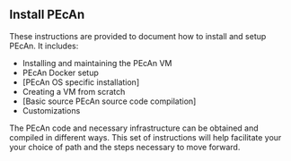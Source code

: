 ## Install PEcAn {#pecan-manual-setup}

These instructions are provided to document how to install and setup PEcAn. It includes:

- [Installing and maintaining the PEcAn VM]{#pecanvm}
- [PEcAn Docker setup]{#dockersetup}
- [PEcAn OS specific installation]
- [Creating a VM from scratch]{#createvm}
- [Basic source PEcAn source code compilation]
- Customizations


The PEcAn code and necessary infrastructure can be obtained and compiled in different ways. This set of instructions will help facilitate your your choice of path and the steps necessary to move forward.